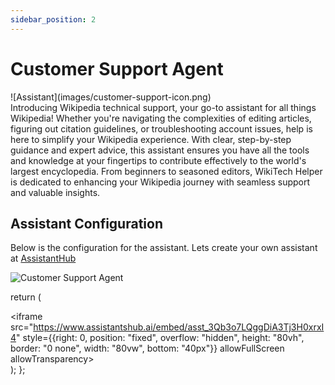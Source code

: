 ```yaml
---
sidebar_position: 2
---
```


# Customer Support Agent

<div style={{display:"inline-block"}}>
    <div style={{float:"left",paddingRight:10}}>![Assistant](images/customer-support-icon.png)</div>
    Introducing Wikipedia technical support, your go-to assistant for all things Wikipedia! Whether you're navigating the complexities of editing articles, figuring out citation guidelines, or troubleshooting account issues, help is here to simplify your Wikipedia experience. With clear, step-by-step guidance and expert advice, this assistant ensures you have all the tools and knowledge at your fingertips to contribute effectively to the world's largest encyclopedia. From beginners to seasoned editors, WikiTech Helper is dedicated to enhancing your Wikipedia journey with seamless support and valuable insights.
</div>

## Assistant Configuration

Below is the configuration for the assistant. Lets create your own assistant at [AssistantHub](https://www.assistantshub.ai/)

![Customer Support Agent](images/customer-support.png)

  return (
    <div>
        <iframe src="https://www.assistantshub.ai/embed/asst_3Qb3o7LQggDiA3Tj3H0xrxI4"
         style={{right: 0, position: "fixed", overflow: "hidden", height: "80vh", border: "0 none", width: "80vw", bottom: "40px"}}
         allowFullScreen allowTransparency></iframe>
    </div>
  );
};

<Assistant/>